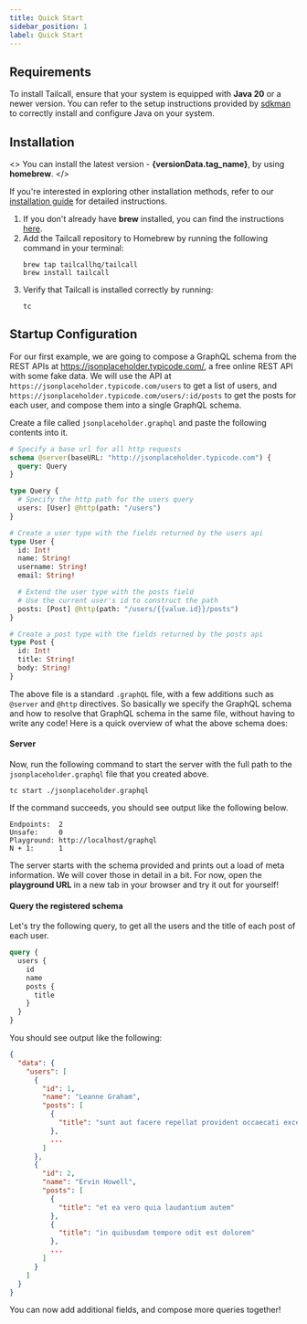 ```yaml
---
title: Quick Start
sidebar_position: 1
label: Quick Start
---
```



## Requirements

To install Tailcall, ensure that your system is equipped with **Java 20** or a newer version. You can refer to the setup instructions provided by [sdkman] to correctly install and configure Java on your system.

[sdkman]: https://sdkman.io/jdks#tem

## Installation

<>
  You can install the latest version - <b>{versionData.tag_name}</b>, by using
  <b> homebrew</b>.
</>

If you're interested in exploring other installation methods, refer to our [installation
guide] for detailed instructions.

1. If you don't already have **brew** installed, you can find the instructions [here](https://brew.sh/).
2. Add the Tailcall repository to Homebrew by running the following command in your terminal:
   ```shell
   brew tap tailcallhq/tailcall
   brew install tailcall
   ```
3. Verify that Tailcall is installed correctly by running:
   ```shell
   tc
   ```

[installation guide]: /docs/guides/installation

## Startup Configuration

For our first example, we are going to compose a GraphQL schema from the REST APIs at <a href="https://jsonplaceholder.typicode.com/" target="_blank">https://jsonplaceholder.typicode.com/</a>, a free online REST API with some fake data.
We will use the API at `https://jsonplaceholder.typicode.com/users` to get a list of users, and `https://jsonplaceholder.typicode.com/users/:id/posts` to get the posts for each user, and compose them into a single GraphQL schema.

Create a file called `jsonplaceholder.graphql` and paste the following contents into it.

```graphql showLineNumbers
# Specify a base url for all http requests
schema @server(baseURL: "http://jsonplaceholder.typicode.com") {
  query: Query
}

type Query {
  # Specify the http path for the users query
  users: [User] @http(path: "/users")
}

# Create a user type with the fields returned by the users api
type User {
  id: Int!
  name: String!
  username: String!
  email: String!

  # Extend the user type with the posts field
  # Use the current user's id to construct the path
  posts: [Post] @http(path: "/users/{{value.id}}/posts")
}

# Create a post type with the fields returned by the posts api
type Post {
  id: Int!
  title: String!
  body: String!
}
```

The above file is a standard `.graphQL` file, with a few additions such as `@server` and `@http` directives. So basically we specify the GraphQL schema and how to resolve that GraphQL schema in the same file, without having to write any code! Here is a quick overview of what the above schema does:

#### Server

Now, run the following command to start the server with the full path to the `jsonplaceholder.graphql` file that you created above.

```shell
tc start ./jsonplaceholder.graphql
```

If the command succeeds, you should see output like the following below.

```shell
Endpoints:  2
Unsafe:     0
Playground: http://localhost/graphql
N + 1:      1
```

The server starts with the schema provided and prints out a load of meta information. We will cover those in detail in a bit. For now, open the **playground URL** in a new tab in your browser and try it out for yourself!

#### Query the registered schema

Let's try the following query, to get all the users and the title of each post of each user.

```graphql showLineNumbers
query {
  users {
    id
    name
    posts {
      title
    }
  }
}
```

You should see output like the following:

```json showLineNumbers
{
  "data": {
    "users": [
      {
        "id": 1,
        "name": "Leanne Graham",
        "posts": [
          {
            "title": "sunt aut facere repellat provident occaecati excepturi optio reprehenderit"
          },
          ...
        ]
      },
      {
        "id": 2,
        "name": "Ervin Howell",
        "posts": [
          {
            "title": "et ea vero quia laudantium autem"
          },
          {
            "title": "in quibusdam tempore odit est dolorem"
          },
          ...
        ]
      }
    ]
  }
}
```

You can now add additional fields, and compose more queries together!
